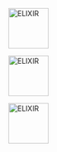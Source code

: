 
![](./contents/1.png "ELIXIR"){width="80"}


![](./contents/2.png "ELIXIR"){width="80"}


![](./contents/3.png "ELIXIR"){width="80"}

